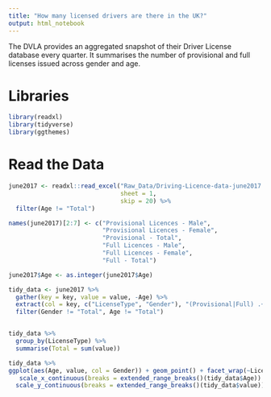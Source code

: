 ```yaml
---
title: "How many licensed drivers are there in the UK?"
output: html_notebook
---
```


The DVLA provides an aggregated snapshot of their Driver License database every quarter. It summarises the number of provisional and full licenses issued across gender and age.


# Libraries

```r

library(readxl)
library(tidyverse)
library(ggthemes)
```



# Read the Data
```r

june2017 <- readxl::read_excel("Raw_Data/Driving-Licence-data-june2017.xlsx", 
                               sheet = 1, 
                               skip = 20) %>% 
  filter(Age != "Total")

names(june2017)[2:7] <- c("Provisional Licences - Male",	
                          "Provisional Licences - Female",	
                          "Provisional - Total",	
                          "Full Licences - Male",	
                          "Full Licences - Female",	
                          "Full - Total")

june2017$Age <- as.integer(june2017$Age)

```


```r
tidy_data <- june2017 %>%
  gather(key = key, value = value, -Age) %>%
  extract(col = key, c("LicenseType", "Gender"), "(Provisional|Full) .+ (Male|Female|Total)") %>%
  filter(Gender != "Total", Age != "Total")


tidy_data %>%
  group_by(LicenseType) %>%
  summarise(Total = sum(value))

tidy_data %>%
ggplot(aes(Age, value, col = Gender)) + geom_point() + facet_wrap(~LicenseType) +  ylab("Count") +
   scale_x_continuous(breaks = extended_range_breaks()(tidy_data$Age)) +
  scale_y_continuous(breaks = extended_range_breaks()(tidy_data$value)) 
  

```
